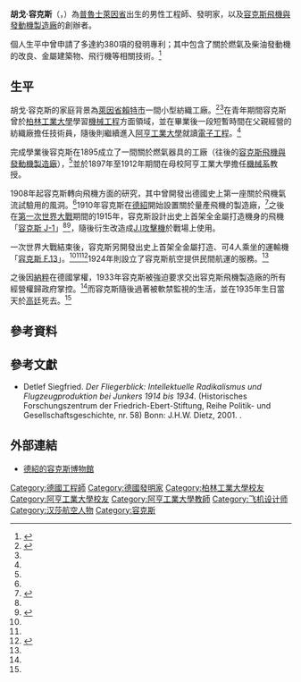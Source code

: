 {{Infobox person
| 姓名       = 胡戈·容克斯
| 圖像       = Bundesarchiv Bild 146-2005-0007, Hugo Junkers.jpg
| 圖像大小   = 150px
| 圖像說明   = 攝於1920年的胡戈·容克斯
| 原文名     = {{lang|de|Hugo Junkers}} 
| 出生日期   = {{Birth date|1859|2|3}}
| 出生地     = {{flagicon|Prussia|1803}} [[普魯士王國|普魯士]][[萊因省|萊因省]][[賴特市|賴特市]]（位於今[[德國|德國]][[北萊茵-威斯伐倫邦|北萊茵-威斯伐倫邦]][[慕森加柏|慕森加柏]]）<ref name="Junkers">{{cite web|url=http://www.junkers.com.tw/history.html |title=全球飛航史上最傳奇的天才機械工程師 |work=[[容克斯|容克斯]] |accessdate=2013年9月20日 }}</ref>
| 死亡日期   = {{Death date and age|1935|2|3|1859|2|3}}
| 死亡地     = {{flagicon|Germany|1933}} [[納粹德國|德國]][[慕尼黑-上巴伐利亞大區|慕尼黑-上巴伐利亞大區]][[高廷|高廷]]（位於今[[德國|德國]][[巴伐利亞邦|巴伐利亞邦]]）
| 墓地       = {{lang|de|Waldfriedhof Solln}}公墓<ref>{{cite web|url=http://www.findagrave.com/cgi-bin/fg.cgi?page=gr&GSln=junkers&GSbyrel=all&GSdyrel=all&GSob=n&GRid=34688218&df=all& |title=Hugo Junkers |work=Find A Grave |accessdate=2013年9月20日 }}</ref>
| 國籍       = {{flagicon|Prussia}} [[普魯士王國|普魯士]]（1871年前）<br>{{flagicon|Germany|empire}} [[德意志國|德國]]（1871年後）
| 母校       = [[柏林工業大學|柏林工業大學]]<br>[[阿亨工業大學|阿亨工業大學]]
| 職業       = 工程師
| 機構       = [[容克斯|容克斯]]
}}

'''胡戈·容克斯'''（{{lang-de|Hugo Junkers}}，{{bd|1859年|2月3日|1935年|2月3日|catIdx=Hugo Junkers}}）為[[普魯士|普魯士]][[萊因省|萊因省]]出生的男性工程師、發明家，以及[[容克斯|容克斯飛機與發動機製造廠]]的創辦者。

個人生平中曾申請了多達約380項的發明專利；其中包含了關於燃氣及柴油發動機的改良、金屬建築物、飛行機等相關技術。<ref name="Technik">{{cite web |url=http://www.technikmuseum-dessau.de/20englisch/20englisch.htm |title=Technik Museum "Hugo junkers" Dessau |work=Technik Museum |accessdate=2013年9月20日 |archive-url=https://web.archive.org/web/20130601063451/http://www.technikmuseum-dessau.de/20englisch/20englisch.htm |archive-date=2013-06-01 |dead-url=yes }}</ref>

== 生平 ==
胡戈·容克斯的家庭背景為[[萊因省|萊因省]][[賴特市|賴特市]]一間小型紡織工廠。<ref name="ww2">{{cite web|url=http://ww2gravestone.com/general/junkers-hugo |title=Junkers, Hugo |work=WW2 GraveStone |accessdate=2013年9月20日 }}</ref><ref name="Technik"/>在青年期間容克斯曾於[[柏林工業大學|柏林工業大學]]學習[[機械工程|機械工程]]方面領域，並在畢業後一段短暫時間在父親經營的紡織廠擔任技術員，隨後則繼續進入[[阿亨工業大學|阿亨工業大學]]就讀[[電子工程|電子工程]]。<ref name="ww2"/>

完成學業後容克斯在1895成立了一間關於燃氣器具的工廠（往後的[[容克斯|容克斯飛機與發動機製造廠]]），<ref name="Technik"/>並於1897年至1912年期間在母校阿亨工業大學擔任[[機械工程|機械系]]教授。

1908年起容克斯轉向飛機方面的研究，其中曾開發出德國史上第一座關於飛機氣流試驗用的風洞。<ref name="Junkers"/>1910年容克斯在[[德紹|德紹]]開始設置關於量產飛機的製造廠，<ref name="Britannica">{{cite web |url=http://global.britannica.com/EBchecked/topic/308346/Hugo-Junkers |title=Hugo Junkers |work=Britannica |accessdate=2013年9月20日 |archive-url=https://web.archive.org/web/20130921060920/http://global.britannica.com/EBchecked/topic/308346/Hugo-Junkers |archive-date=2013-09-21 |dead-url=yes }}</ref>之後在[[第一次世界大戰|第一次世界大戰]]期間的1915年，容克斯設計出史上首架全金屬打造機身的飛機「[[容克斯_J-1|容克斯 J-1]]」<ref name="Britannica"/><ref name="Aviation">{{cite web|url=http://www.aviation-history.com/airmen/junkers.htm |title=Professor Hugo Junkers |work=Aviation History |accessdate=2013年9月20日 }}</ref>，隨後衍生改造成[[J.I攻擊機|J.I攻擊機]]於戰場上使用。

一次世界大戰結束後，容克斯另開發出史上首架全金屬打造、可4人乘坐的運輸機「[[容克斯_F.13|容克斯 F.13]]」。<ref name="Britannica"/><ref name="Aviation"/><ref>{{cite web |url=http://www.berlin-airport.de/en/travellers-txl/the-excitement-of-airports/walk/hugo-junkers/ |title=Hugo Junkers (1859 - 1935) |work=Berlin AirPort |accessdate=2013年9月20日 |deadurl=yes |archiveurl=https://web.archive.org/web/20130921055050/http://www.berlin-airport.de/en/travellers-txl/the-excitement-of-airports/walk/hugo-junkers/ |archivedate=2013年9月21日 }}</ref>1924年則設立了容克斯航空提供民間航運的服務。<ref name="Aviation"/>

之後因[[納粹|納粹]]在德國掌權，1933年容克斯被強迫要求交出容克斯飛機製造廠的所有經營權歸政府掌控。<ref name="Technik"/>而容克斯隨後過著被軟禁監視的生活，並在1935年生日當天於[[高廷|高廷]]死去。<ref name="Aviation"/>

== 參考資料 ==
{{reflist|2}}

==參考文獻==
{{refbegin}}
* Detlef Siegfried. ''Der Fliegerblick: Intellektuelle Radikalismus und Flugzeugproduktion bei Junkers 1914 bis 1934''.  (Historisches Forschungszentrum der Friedrich-Ebert-Stiftung, Reihe Politik- und Gesellschaftsgeschichte, nr. 58) Bonn: J.H.W. Dietz, 2001. {{ISBN|3801241181}}.
{{refend}}

== 外部連結 ==
{{commonscat|Hugo Junkers}}
*[https://web.archive.org/web/20110615220938/http://www.technikmuseum-dessau.de/01home/01home.htm 德紹的容克斯博物館]

{{Authority control}}
{{DEFAULTSORT:Hugo Junkers}}
[[Category:德國工程師|Category:德國工程師]]
[[Category:德國發明家|Category:德國發明家]]
[[Category:柏林工業大學校友|Category:柏林工業大學校友]]
[[Category:阿亨工業大學校友|Category:阿亨工業大學校友]]
[[Category:阿亨工業大學教師|Category:阿亨工業大學教師]]
[[Category:飞机设计师|Category:飞机设计师]]
[[Category:汉莎航空人物|Category:汉莎航空人物]]
[[Category:容克斯|Category:容克斯]]